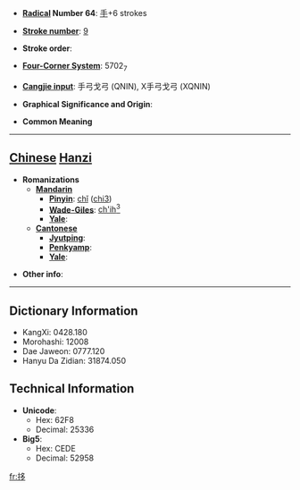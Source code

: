 * '''[[Wiktionary:Chinese radical index| Radical]] Number 64''': [[Wiktionary:Chinese radical index 手|手]]+6 strokes

* '''[[Wiktionary:Chinese total strokes index|Stroke number]]''': [[Wiktionary:Chinese total strokes index 9|9]]

* '''Stroke order''': 

* '''[[Wiktionary:Chinese four corner index|Four-Corner System]]''': 5702<sub>7</sub>

* '''[[Wiktionary:Chinese Cangjie index|Cangjie input]]''': 手弓戈弓 (QNIN), X手弓戈弓 (XQNIN)

* '''Graphical Significance and Origin''': 

* '''Common Meaning'''

----

== [[Chinese]] [[Hanzi]] ==

* '''Romanizations'''
** '''[[Mandarin]]'''
*** '''[[Pinyin]]''': [[chǐ]] ([[chi3]])
*** '''[[Wade-Giles]]''': [[ch'ih3|ch'ih<sup>3</sup>]]
*** '''[[Yale]]''': 
** '''[[Cantonese]]'''
*** '''[[Jyutping]]''':
*** '''[[Penkyamp]]''': 
*** '''[[Yale]]''': 

* '''Other info''': 

----

== Dictionary Information ==

* KangXi: 0428.180
* Morohashi: 12008
* Dae Jaweon: 0777.120
* Hanyu Da Zidian: 31874.050

== Technical Information ==

* '''Unicode''':
** Hex: 62F8
** Decimal: 25336
* '''Big5''':
** Hex: CEDE
** Decimal: 52958

[[fr:拸]]